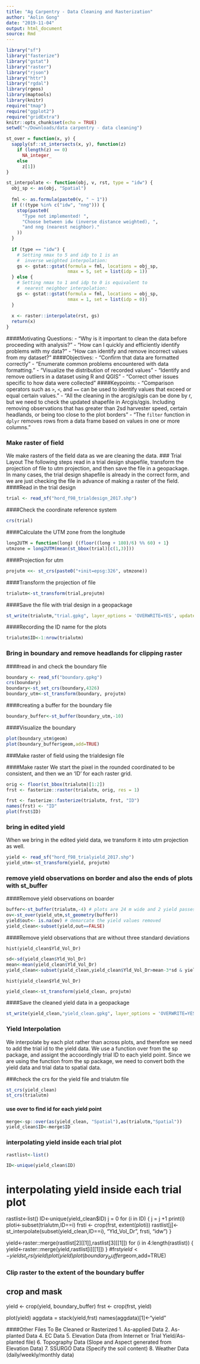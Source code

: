 ```yaml
---
title: "Ag Carpentry - Data Cleaning and Rasterization"
author: "Aolin Gong"
date: "2019-11-04"
output: html_document
source: Rmd
---
```


```r
library("sf")
library("fasterize")
library("gstat")
library("raster")
library("rjson")
library("httr")
library("rgdal")
library(rgeos)
library(maptools)
library(knitr)
require("tmap")
require("ggplot2")
require("gridExtra")
knitr::opts_chunk$set(echo = TRUE)
setwd("~/Downloads/data carpentry - data cleaning")
```

```r
st_over = function(x, y) {
  sapply(sf::st_intersects(x, y), function(z)
    if (length(z) == 0)
      NA_integer_
    else
      z[1])
}

st_interpolate <- function(obj, v, rst, type = "idw") {
  obj_sp <- as(obj, "Spatial")
  
  fml <- as.formula(paste0(v, " ~ 1"))
  if (!(type %in% c("idw", "nng"))) {
    stop(paste0(
      "Type not implemented! ",
      "Choose between idw (inverse distance weighted), ",
      "and nng (nearest neighbor)."
    ))
  }
  
  if (type == "idw") {
    # Setting nmax to 5 and idp to 1 is an
    #  inverse weighted interpolation:
    gs <- gstat::gstat(formula = fml, locations = obj_sp,
                       nmax = 5, set = list(idp = 1))
  } else {
    # Setting nmax to 1 and idp to 0 is equivalent to
    #  nearest neighbor interpolation:
    gs <- gstat::gstat(formula = fml, locations = obj_sp,
                       nmax = 1, set = list(idp = 0))
  }
  
  x <- raster::interpolate(rst, gs)
  return(x)
}
```
####Motivating Questions:
- "Why is it important to clean the data before proceeding with analysis?"
- "How can I quickly and efficiently identify problems with my data?"
- "How can identify and remove incorrect values from my dataset?"
####Objectives:
- "Confirm that data are formatted correctly"
- "Enumerate common problems encountered with data formatting."
- "Visualize the distribution of recorded values"
- "Identify and remove outliers in a dataset using R and QGIS"
- "Correct other issues specific to how data were collected"
####Keypoints:
- "Comparison operators such as `>`, `<`, and `==` can be used to identify values that exceed or equal certain values."
- "All the cleaning in the arcgis/qgis can be done by r, but we need to check the updated shapefile in Arcgis/qgis. Including removing observations that has greater than 2sd harvester speed, certain headlands, or being too close to the plot borders"
- "The `filter` function in `dplyr` removes rows from a data frame based on values in one or more columns."

### Make raster of field 
We make rasters of the field data as we are cleaning the data.
### Trial Layout
The following steps read in a trial design shapefile, transform the projection of file to utm projection, and then save the file in a geopackage. In many cases, the trial design shapefile is already in the correct form, and we are just checking the file in advance of making a raster of the field.
####Read in the trial design
```r
trial <- read_sf("hord_f98_trialdesign_2017.shp")
```

####Check the coordinate reference system
```r
crs(trial)
```

####Calculate the UTM zone from the longitude
```r
long2UTM = function(long) {(floor((long + 180)/6) %% 60) + 1}
utmzone = long2UTM(mean(st_bbox(trial)[c(1,3)]))
```

####Projection for utm
```r
projutm <<- st_crs(paste0("+init=epsg:326", utmzone))
```

####Transform the projection of file
```r
trialutm<-st_transform(trial,projutm)
```

####Save the file with trial design in a geopackage
```r
st_write(trialutm,"trial.gpkg", layer_options = 'OVERWRITE=YES', update = TRUE)
```
####Recording the ID name for the plots
```r
trialutm$ID<-1:nrow(trialutm)
```

### Bring in boundary and remove headlands for clipping raster ###

####read in and check the boundary file
```r
boundary <- read_sf("boundary.gpkg")
crs(boundary)
boundary<-st_set_crs(boundary,4326)
boundary_utm<-st_transform(boundary, projutm)
```
####creating a buffer for the boundary file
```r
boundary_buffer<-st_buffer(boundary_utm,-10)
```

####Visualize the boundary
```r
plot(boundary_utm$geom)
plot(boundary_buffer$geom,add=TRUE)
```

###Make raster of field using the trialdesign file

####Make raster
We start the pixel in the rounded coordinated to be consistent, and then we an 'ID' for each raster grid.

```r
orig <- floor(st_bbox(trialutm)[1:2])
frst <- fasterize::raster(trialutm, orig, res = 1)
```

```r
frst <- fasterize::fasterize(trialutm, frst, "ID")
names(frst) <- "ID"
plot(frst$ID)
```

### bring in edited yield 
When we bring in the edited yield data, we transform it into utm projection as well.
```r
yield <- read_sf("hord_f98_trialyield_2017.shp")
yield_utm<-st_transform(yield, projutm)
```

### remove yield observations on border and also the ends of plots with st_buffer 
####Remove yield observations on boarder
```r
buffer<-st_buffer(trialutm,-4) # plots are 24 m wide and 2 yield passes
ov<-st_over(yield_utm,st_geometry(buffer))
yield$out<- is.na(ov) # demarcate the yield values removed
yield_clean<-subset(yield,out==FALSE)
```
####Remove yield observations that are without three standard deviations
```view
hist(yield_clean$Yld_Vol_Dr)
```

```r
sd<-sd(yield_clean$Yld_Vol_Dr)
mean<-mean(yield_clean$Yld_Vol_Dr)
yield_clean<-subset(yield_clean,yield_clean$Yld_Vol_Dr>mean-3*sd & yield_clean$Yld_Vol_Dr<mean+3*sd)
```

```view
hist(yield_clean$Yld_Vol_Dr)
```

```r
yield_clean<-st_transform(yield_clean, projutm)
```

####Save the cleaned yield data in a geopackage
```r
st_write(yield_clean,"yield_clean.gpkg", layer_options = 'OVERWRITE=YES', update = TRUE)
```

###  Yield Interpolation 
We interpolate by each plot rather than across plots, and therefore we need to add the trial id to the yield data. We use a function over from the sp package, and assignt the accoordingly trial ID to each yield point. Since we are using the function from the sp package, we need to convert both the yield data and trial data to spatial data.

###check the crs for the yield file and trialutm file
```r
st_crs(yield_clean)
st_crs(trialutm)
```

#### use over to find id for each yield point 
```r
merge<-sp::over(as(yield_clean, "Spatial"),as(trialutm,"Spatial"))
yield_clean$ID<-merge$ID
```

### interpolating yield inside each trial plot 
```r
rastlist<-list()
```
```r
ID<-unique(yield_clean$ID)
```
# interpolating yield inside each trial plot #
rastlist<-list()
ID<-unique(yield_clean$ID)
j = 0
for (i in ID) {
  j = j +1
  print(i)
  ploti<-subset(trialutm,ID==i)
  frsti <- crop(frst, extent(ploti))
  rastlist[j]<-st_interpolate(subset(yield_clean,ID==i), "Yld_Vol_Dr", frsti, "idw")
}

yield<-raster::merge(rastlist[2][[1]],rastlist[3][[1]])
for (i in 4:length(rastlist)) {
  yield<-raster::merge(yield,rastlist[i][[1]])
}
#frst$yield<-yield
st_crs(yield)
plot(yield)
plot(boundary_buffer$geom,add=TRUE)

### Clip raster to the extent of the boundary buffer ###
## crop and mask
yield <- crop(yield, boundary_buffer)
frst <- crop(frst, yield)

plot(yield)
aggdata = stack(yield,frst)
names(aggdata)[1]<-"yield"

####Other Files To Be Cleaned or Rasterized
1. As-applied Data
2. As-planted Data
4. EC Data
5. Elevation Data (from Internet or Trial Yield/As-planted file)
6. Topography Data (Slope and Aspect generated from Elevation Data)
7. SSURGO Data (Specify the soil content)
8. Weather Data (daily/weekly/monthly data)
